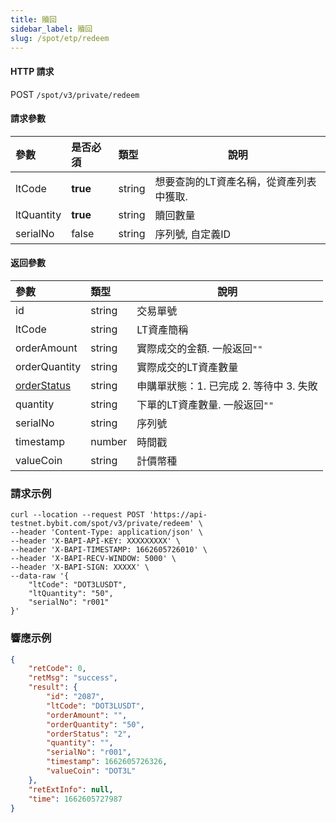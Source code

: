 ```yaml
---
title: 贖回
sidebar_label: 贖回
slug: /spot/etp/redeem
---
```


#### HTTP 請求
POST <code>/spot/v3/private/redeem</code>

#### 請求參數
| 參數 | 是否必須 | 類型 | 說明|
|:----- |:-------|:-----|------ |
|ltCode|<b>true</b>|string|想要查詢的LT資產名稱，從資產列表中獲取.|
|ltQuantity|<b>true</b>|string|贖回數量|
|serialNo|false|string|序列號, 自定義ID|

#### 返回參數
| 參數 | 類型 | 說明|
|:----- |:-----|----- |
|id|string |交易單號|
|ltCode|string|LT資產簡稱|
|orderAmount|string|實際成交的金額. 一般返回<code>""</code>|
|orderQuantity|string|實際成交的LT資產數量|
|[orderStatus](../enum#ltorderstatus)|string|申購單狀態：1. 已完成 2. 等待中 3. 失敗|
|quantity |string|下單的LT資產數量. 一般返回<code>""</code>|
|serialNo|string|序列號|
|timestamp|number |時間戳|
|valueCoin|string|計價幣種|

### 請求示例

```http
curl --location --request POST 'https://api-testnet.bybit.com/spot/v3/private/redeem' \
--header 'Content-Type: application/json' \
--header 'X-BAPI-API-KEY: XXXXXXXXX' \
--header 'X-BAPI-TIMESTAMP: 1662605726010' \
--header 'X-BAPI-RECV-WINDOW: 5000' \
--header 'X-BAPI-SIGN: XXXXX' \
--data-raw '{
    "ltCode": "DOT3LUSDT",
    "ltQuantity": "50",
    "serialNo": "r001"
}'
```

### 響應示例

```json
{
    "retCode": 0,
    "retMsg": "success",
    "result": {
        "id": "2087",
        "ltCode": "DOT3LUSDT",
        "orderAmount": "",
        "orderQuantity": "50",
        "orderStatus": "2",
        "quantity": "",
        "serialNo": "r001",
        "timestamp": 1662605726326,
        "valueCoin": "DOT3L"
    },
    "retExtInfo": null,
    "time": 1662605727987
}
```
